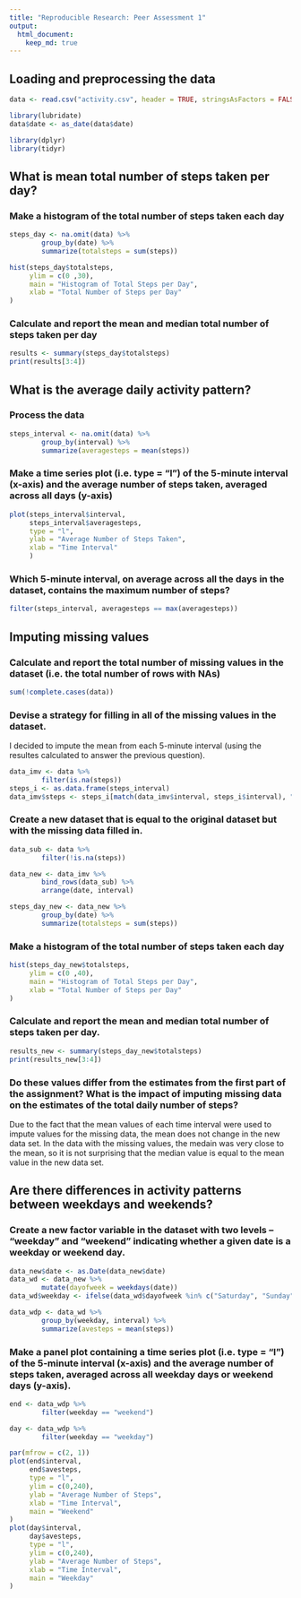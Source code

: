 ---
title: "Reproducible Research: Peer Assessment 1"
output: 
  html_document:
    keep_md: true
---


## Loading and preprocessing the data
```{r}
data <- read.csv("activity.csv", header = TRUE, stringsAsFactors = FALSE)

library(lubridate)
data$date <- as_date(data$date)

library(dplyr)
library(tidyr)
```


## What is mean total number of steps taken per day?

### Make a histogram of the total number of steps taken each day

```{r}
steps_day <- na.omit(data) %>%
        group_by(date) %>%
        summarize(totalsteps = sum(steps))

hist(steps_day$totalsteps, 
     ylim = c(0 ,30),
     main = "Histogram of Total Steps per Day",
     xlab = "Total Number of Steps per Day"
)
```

### Calculate and report the mean and median total number of steps taken per day
```{r}
results <- summary(steps_day$totalsteps)
print(results[3:4])
```

## What is the average daily activity pattern?

### Process the data
```{r}
steps_interval <- na.omit(data) %>%
        group_by(interval) %>%
        summarize(averagesteps = mean(steps))
```

### Make a time series plot (i.e. type = "l") of the 5-minute interval (x-axis) and the average number of steps taken, averaged across all days (y-axis)
```{r}
plot(steps_interval$interval,
     steps_interval$averagesteps,
     type = "l",
     ylab = "Average Number of Steps Taken",
     xlab = "Time Interval"
     )
```

### Which 5-minute interval, on average across all the days in the dataset, contains the maximum number of steps?
```{r}
filter(steps_interval, averagesteps == max(averagesteps))
```


## Imputing missing values

### Calculate and report the total number of missing values in the dataset (i.e. the total number of rows with NAs)

```{r}
sum(!complete.cases(data))
```

### Devise a strategy for filling in all of the missing values in the dataset.  
I decided to impute the mean from each 5-minute interval (using the resultes calculated to answer the previous question). 
```{r}
data_imv <- data %>%
        filter(is.na(steps))
steps_i <- as.data.frame(steps_interval)
data_imv$steps <- steps_i[match(data_imv$interval, steps_i$interval), "averagesteps"]
```

### Create a new dataset that is equal to the original dataset but with the missing data filled in.
```{r}
data_sub <- data %>% 
        filter(!is.na(steps))

data_new <- data_imv %>%
        bind_rows(data_sub) %>%
        arrange(date, interval)

steps_day_new <- data_new %>%
        group_by(date) %>%
        summarize(totalsteps = sum(steps))
```


### Make a histogram of the total number of steps taken each day
```{r}
hist(steps_day_new$totalsteps, 
     ylim = c(0 ,40),
     main = "Histogram of Total Steps per Day",
     xlab = "Total Number of Steps per Day"
)
```

### Calculate and report the mean and median total number of steps taken per day. 
```{r}
results_new <- summary(steps_day_new$totalsteps)
print(results_new[3:4])
```

### Do these values differ from the estimates from the first part of the assignment? What is the impact of imputing missing data on the estimates of the total daily number of steps?
Due to the fact that the mean values of each time interval were used to impute values for the missing data, the mean does not change in the new data set.  In the data with the missing values, the medain was very close to the mean, so it is not surprising that the median value is equal to the mean value in the new data set.

## Are there differences in activity patterns between weekdays and weekends?

### Create a new factor variable in the dataset with two levels -- "weekday" and "weekend" indicating whether a given date is a weekday or weekend day.
```{r}
data_new$date <- as.Date(data_new$date)
data_wd <- data_new %>%
        mutate(dayofweek = weekdays(date))
data_wd$weekday <- ifelse(data_wd$dayofweek %in% c("Saturday", "Sunday"), "weekend", "weekday")

data_wdp <- data_wd %>%
        group_by(weekday, interval) %>%
        summarize(avesteps = mean(steps))
```

### Make a panel plot containing a time series plot (i.e. type = "l") of the 5-minute interval (x-axis) and the average number of steps taken, averaged across all weekday days or weekend days (y-axis).
```{r}
end <- data_wdp %>% 
        filter(weekday == "weekend")

day <- data_wdp %>% 
        filter(weekday == "weekday")

par(mfrow = c(2, 1))
plot(end$interval,
     end$avesteps,
     type = "l",
     ylim = c(0,240),
     ylab = "Average Number of Steps",
     xlab = "Time Interval",
     main = "Weekend"
)
plot(day$interval,
     day$avesteps,
     type = "l",
     ylim = c(0,240),
     ylab = "Average Number of Steps",
     xlab = "Time Interval",
     main = "Weekday"
)
```